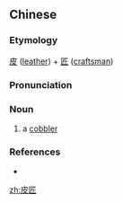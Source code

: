 ==Chinese==
{{zh-forms}}

===Etymology===
[[皮]] ([[leather]]) + [[匠]] ([[craftsman]])

===Pronunciation===
{{zh-pron
|m=píjiàng
|cat=n
}}

===Noun===
{{zh-noun}}

# a [[cobbler]]

===References===
* {{cite-web|url=http://140.111.34.46/cgi-bin/newDict/dict.sh?cond=%A5%D6%A6K&pieceLen=50&fld=1&cat=&ukey=-546716370&serial=8&recNo=0&op=f&imgFont=1|title=皮匠|work=Guoyu Cidian On-line Mandarin Dictionary</i> (國語辭典)|language=Mandarin|accessdate=2007-12-26}}

[[zh:皮匠]]